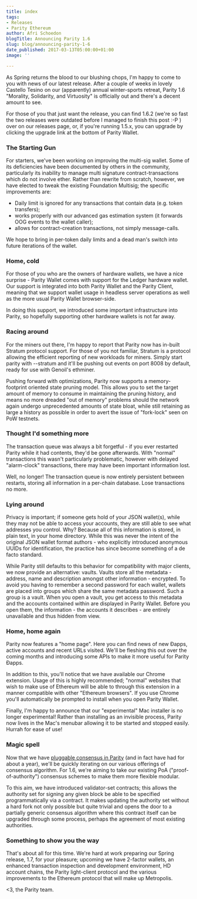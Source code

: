 ```yaml
---
title: index
tags:
- Releases
- Parity Ethereum
author: Afri Schoedon
blogTitle: Announcing Parity 1.6
slug: blog/announcing-parity-1-6
date_published: 2017-03-13T05:00:00+01:00
image: ''

---
```

As Spring returns the blood to our blushing chops, I'm happy to come to you with news of our latest release. After a couple of weeks in lovely Castello Tesino on our (apparently) annual winter-sports retreat, Parity 1.6 "Morality, Solidarity, and Virtuosity" is officially out and there's a decent amount to see.

For those of you that just want the release, you can find 1.6.2 (we're so fast the two releases were outdated before I managed to finish this post :-P ) over on our releases page, or, if you're running 1.5.x, you can upgrade by clicking the upgrade link at the bottom of Parity Wallet.

### The Starting Gun

For starters, we've been working on improving the multi-sig wallet. Some of its deficiencies have been documented by others in the community, particularly its inability to manage multi signature contract-transactions which do not involve ether. Rather than rewrite from scratch, however, we have elected to tweak the existing Foundation Multisig; the specific improvements are:

* Daily limit is ignored for any transactions that contain data (e.g. token transfers);
* works properly with our advanced gas estimation system (it forwards OOG events to the wallet caller);
* allows for contract-creation transactions, not simply message-calls.

We hope to bring in per-token daily limits and a dead man's switch into future iterations of the wallet.

### Home, cold

For those of you who are the owners of hardware wallets, we have a nice surprise - Parity Wallet comes with support for the Ledger hardware wallet. Our support is integrated into both Parity Wallet and the Parity Client, meaning that we support wallet usage in headless server operations as well as the more usual Parity Wallet browser-side.

In doing this support, we introduced some important infrastructure into Parity, so hopefully supporting other hardware wallets is not far away.

### Racing around

For the miners out there, I'm happy to report that Parity now has in-built Stratum protocol support. For those of you not familiar, Stratum is a protocol allowing the efficient reporting of new workloads for miners. Simply start parity with --stratum and it'll be pushing out events on port 8008 by default, ready for use with Genoil's ethminer.

Pushing forward with optimizations, Parity now supports a memory-footprint oriented state pruning model. This allows you to set the target amount of memory to consume in maintaining the pruning history, and means no more dreaded "out of memory" problems should the network again undergo unprecedented amounts of state bloat, while still retaining as large a history as possible in order to avert the issue of "fork-lock" seen on PoW testnets.

### Thought I'd something more

The transaction queue was always a bit forgetful - if you ever restarted Parity while it had contents, they'd be gone afterwards. With "normal" transactions this wasn't particularly problematic, however with delayed "alarm-clock" transactions, there may have been important information lost.

Well, no longer! The transaction queue is now entirely persistent between restarts, storing all information in a per-chain database. Lose transactions no more.

### Lying around

Privacy is important; if someone gets hold of your JSON wallet(s), while they may not be able to access your accounts, they are still able to see what addresses you control. Why? Because all of this information is stored, in plain text, in your home directory. While this was never the intent of the original JSON wallet format authors - who explicitly introduced anonymous UUIDs for identification, the practice has since become something of a de facto standard.

While Parity still defaults to this behavior for compatibility with major clients, we now provide an alternative: vaults. Vaults store all the metadata - address, name and description amongst other information - encrypted. To avoid you having to remember a second password for each wallet, wallets are placed into groups which share the same metadata password. Such a group is a vault. When you open a vault, you get access to this metadata and the accounts contained within are displayed in Parity Wallet. Before you open them, the information - the accounts it describes - are entirely unavailable and thus hidden from view.

### Home, home again

Parity now features a "home page". Here you can find news of new Ðapps, active accounts and recent URLs visited. We'll be fleshing this out over the coming months and introducing some APIs to make it more useful for Parity Ðapps.

In addition to this, you'll notice that we have available our Chrome extension. Usage of this is highly recommended; "normal" websites that wish to make use of Ethereum will be able to through this extension in a manner compatible with other "Ethereum browsers". If you use Chrome you'll automatically be prompted to install when you open Parity Wallet.

Finally, I'm happy to announce that our "experimental" Mac installer is no longer experimental! Rather than installing as an invisible process, Parity now lives in the Mac's menubar allowing it to be started and stopped easily. Hurrah for ease of use!

### Magic spell

Now that we have [pluggable consensus in Parity](https://twitter.com/buchmanster/status/840494798595346432) (and in fact have had for about a year), we'll be quickly iterating on our various offerings of consensus algorithm. For 1.6, we're aiming to take our existing PoA ("proof-of-authority") consensus schemes to make them more flexible modular.

To this aim, we have introduced validator-set contracts; this allows the authority set for signing any given block be able to be specified programmatically via a contract. It makes updating the authority set without a hard fork not only possible but quite trivial and opens the door to a partially generic consensus algorithm where this contract itself can be upgraded through some process, perhaps the agreement of most existing authorities.

### Something to show you the way

That's about all for this time. We're hard at work preparing our Spring release, 1.7, for your pleasure; upcoming we have 2-factor wallets, an enhanced transaction inspection and development environment, HD account chains, the Parity light-client protocol and the various improvements to the Ethereum protocol that will make up Metropolis.

<3, the Parity team.